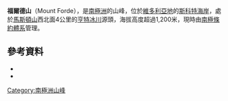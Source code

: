 {{coord|76|53|S|162|5|E|source:GNIS|display=title}}

'''福爾德山'''（Mount Forde），是[[南極洲|南極洲]]的山峰，位於[[維多利亞地|維多利亞地]]的[[斯科特海岸|斯科特海岸]]，處於[[馬斯頓山|馬斯頓山]]西北面4公里的[[亨特冰川|亨特冰川]]源頭，海拔高度超過1,200米，現時由[[南極條約體系|南極條約體系]]管理。

==參考資料==
*{{cite gnis | type = antarid | id = 5121| name = Forde, Mount | accessdate = 2012-03-30}}
*{{usgs-gazetteer|id=5121|name=Forde, Mount}}

{{DEFAULTSORT:Mount Forde}}
[[Category:南極洲山峰|Category:南極洲山峰]]


{{ScottCoast-geo-stub}}